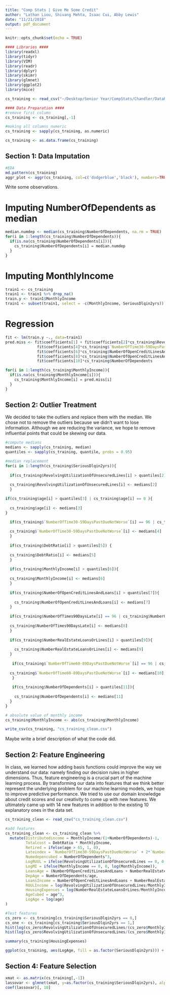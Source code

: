 ```yaml
---
title: "Comp Stats | Give Me Some Credit"
author: "Lathan Liou, Shivang Mehta, Isaac Cui, Abby Lewis"
date: "11/21/2018"
output: pdf_document
---
```


```r
knitr::opts_chunk$set(echo = TRUE)

#### Libraries ####
library(readxl)
library(tidyr)
library(VIM)
library(readr)
library(dplyr)
library(skimr)
library(glmnet)
library(ggplot2)
library(mice)

cs_training <- read_csv("~/Desktop/Senior Year/CompStats/Chandler/DataProject/cs-training.csv")

#### Data Preparation ####
#remove first column
cs_training <- cs_training[,-1]

#making all columns numeric
cs_training <- sapply(cs_training, as.numeric)

cs_training <- as.data.frame(cs_training)
```

## Section 1: Data Imputation 

```r
#EDA
md.pattern(cs_training)
aggr_plot <- aggr(cs_training, col=c('dodgerblue','black'), numbers=TRUE, sortVars=TRUE, labels=names(cs_training), cex.axis=.4, gap=0.5, ylab=c("Histogram of missing data","Pattern"))
```

Write some observations.

# Imputing NumberOfDependents as median

```r
median.numdep <- median(cs_training$NumberOfDependents, na.rm = TRUE)
for(i in 1:length(cs_training$NumberOfDependents)){
  if(is.na(cs_training$NumberOfDependents[i])){
    cs_training$NumberOfDependents[i] = median.numdep
  }
}
```

# Imputing MonthlyIncome

```r
train1 <- cs_training
train1 <- train1 %>% drop_na()
train.y <- train1$MonthlyIncome
train1 <- subset(train1, select = -c(MonthlyIncome, SeriousDlqin2yrs))
```

# Regression

```r
fit <- lm(train.y ~., data=train1)
pred.miss <- fit$coefficients[1] + fit$coefficients[2]*cs_training$RevolvingUtilizationOfUnsecuredLines + fit$coefficients[3]*cs_training$age +
              fit$coefficients[4]*cs_training$`NumberOfTime30-59DaysPastDueNotWorse` + fit$coefficients[5]*cs_training$DebtRatio +
              fit$coefficients[6]*cs_training$NumberOfOpenCreditLinesAndLoans + fit$coefficients[7]*cs_training$NumberOfTimes90DaysLate +
              fit$coefficients[8]*cs_training$NumberOfOpenCreditLinesAndLoans + fit$coefficients[9]*cs_training$`NumberOfTime60-89DaysPastDueNotWorse` +
              fit$coefficients[10]*cs_training$NumberOfDependents

for(i in 1:length(cs_training$MonthlyIncome)){
  if(is.na(cs_training$MonthlyIncome[i])){
    cs_training$MonthlyIncome[i] = pred.miss[i]
  }
}
```

## Section 2: Outlier Treatment
We decided to take the outliers and replace them with the median. We chose not to remove the outliers because we didn't want to lose information. Although we are reducing the variance, we hope to remove influential points that could be skewing our data.

```r
#compute medians
medians <- sapply(cs_training, median)
quantiles <- sapply(cs_training, quantile, probs = 0.95)

#median replacement
for(i in 1:length(cs_training$SeriousDlqin2yrs)){
  
  if(cs_training$RevolvingUtilizationOfUnsecuredLines[i] > quantiles[2]){
    
  cs_training$RevolvingUtilizationOfUnsecuredLines[i] <- medians[2]
  }

if(cs_training$age[i] > quantiles[3] | cs_training$age[i] == 0 ){
    
  cs_training$age[i] <- medians[3]
}

  if(cs_training$`NumberOfTime30-59DaysPastDueNotWorse`[i] == 96 | cs_training$`NumberOfTime30-59DaysPastDueNotWorse`[i] == 98){
    
  cs_training$`NumberOfTime30-59DaysPastDueNotWorse`[i] <- medians[4]
  }
  
  if(cs_training$DebtRatio[i] > quantiles[5]) {
    
  cs_training$DebtRatio[i] <- medians[5]
  }
  
  if(cs_training$MonthlyIncome[i] > quantiles[6]){
    
  cs_training$MonthlyIncome[i] <- medians[6]
  }
  
  if(cs_training$NumberOfOpenCreditLinesAndLoans[i] > quantiles[7]){
    
    cs_training$NumberOfOpenCreditLinesAndLoans[i] <- medians[7]
  }
  
  if(cs_training$NumberOfTimes90DaysLate[i] == 96 | cs_training$NumberOfTimes90DaysLate[i] == 98){
    
  cs_training$NumberOfTimes90DaysLate[i] <- medians[8]
  }
  
  if(cs_training$NumberRealEstateLoansOrLines[i] > quantiles[9]){
    
    cs_training$NumberRealEstateLoansOrLines[i] <- medians[9]
  }
  
   if(cs_training$`NumberOfTime60-89DaysPastDueNotWorse`[i] == 96 | cs_training$`NumberOfTime60-89DaysPastDueNotWorse`[i] == 98){
    
  cs_training$`NumberOfTime60-89DaysPastDueNotWorse`[i] <- medians[10]
   }
  
   if(cs_training$NumberOfDependents[i] > quantiles[11]){
    
    cs_training$NumberOfDependents[i] <- medians[11]
  }
}

# absolute value of monthly income
cs_training$MonthlyIncome <- abs(cs_training$MonthlyIncome)
```

```r
write_csv(cs_training, "cs_training_clean.csv")
```
Maybe write a brief description of what the code did.

## Section 2: Feature Engineering

In class, we learned how adding basis functions could improve the way we understand our data: namely finding our decision rules in higher dimensions. Thus, feature engineering is a crucial part of the machine learning process. By transforming our data into features that we think better represent the underlying problem for our machine learning models, we hope to improve predictive performance. We tried to use our domain knowledge about credit scores and our creativity to come up with new features. We ultimately came up with 14 new features in addition to the existing 10 explanatory ones in the data set. 

```r
cs_training_clean <- read_csv("cs_training_clean.csv")

#add features
cs_training_clean <- cs_training_clean %>%
  mutate(Distributedincome = MonthlyIncome/(1+NumberOfDependents)-1,
         Totalcost = DebtRatio * MonthlyIncome,
         Retired = ifelse(age > 65, 1, 0),
         Lateindex = `NumberOfTime30-59DaysPastDueNotWorse` + 2*`NumberOfTime60-89DaysPastDueNotWorse` + 3*NumberOfTimes90DaysLate,
         Numedepencubed = NumberOfDependents^3,
         LogRUUL = ifelse(RevolvingUtilizationOfUnsecuredLines == 0, 0, log(RevolvingUtilizationOfUnsecuredLines)),
         LogMI = ifelse(MonthlyIncome == 0, 0, log(MonthlyIncome)),
         LoansAge = (NumberOfOpenCreditLinesAndLoans + NumberRealEstateLoansOrLines)/age,
         DepAge = NumberOfDependents/age,
         LoansIncome = NumberOfOpenCreditLinesAndLoans + NumberRealEstateLoansOrLines,
         RUULIncome = log(RevolvingUtilizationOfUnsecuredLines/MonthlyIncome), #Housing Insolvency paper
         HousingExpenses = log(NumberRealEstateLoansOrLines/MonthlyIncome),
         AgeCubed = age^3,
         LogAge = log(age)
)
```

```r
#Test features
cs_zero <- cs_training[cs_training$SeriousDlqin2yrs == 0,]
cs_one <- cs_training[cs_training$SeriousDlqin2yrs == 1,]
hist(log(cs_zero$RevolvingUtilizationOfUnsecuredLines/(cs_zero$MonthlyIncome)), freq=FALSE)
hist(log(cs_zero$RevolvingUtilizationOfUnsecuredLines/(cs_zero$MonthlyIncome)), freq=FALSE)

summary(cs_training$HousingExpenses)

ggplot(cs_training, aes(LogAge, fill = as.factor(SeriousDlqin2yrs))) + geom_density(alpha = 0.2)
```

## Section 4: Feature Selection

```r
xmat <- as.matrix(cs_training[,-1])
lassovar <- glmnet(xmat, y=as.factor(cs_training$SeriousDlqin2yrs), alpha=1, family="binomial")
coef(lassovar)[, 10]
```

